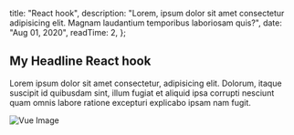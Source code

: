 
  title: "React hook",
  description:
    "Lorem, ipsum dolor sit amet consectetur adipisicing elit. Magnam laudantium temporibus laboriosam quis?",
  date: "Aug 01, 2020",
  readTime: 2,
};


## My Headline React hook

Lorem ipsum dolor sit amet consectetur, adipisicing elit. Dolorum, itaque suscipit id quibusdam sint, illum fugiat et aliquid ipsa corrupti nesciunt quam omnis labore ratione excepturi explicabo ipsam nam fugit.

![Vue Image](/images/example.png "bravo")
